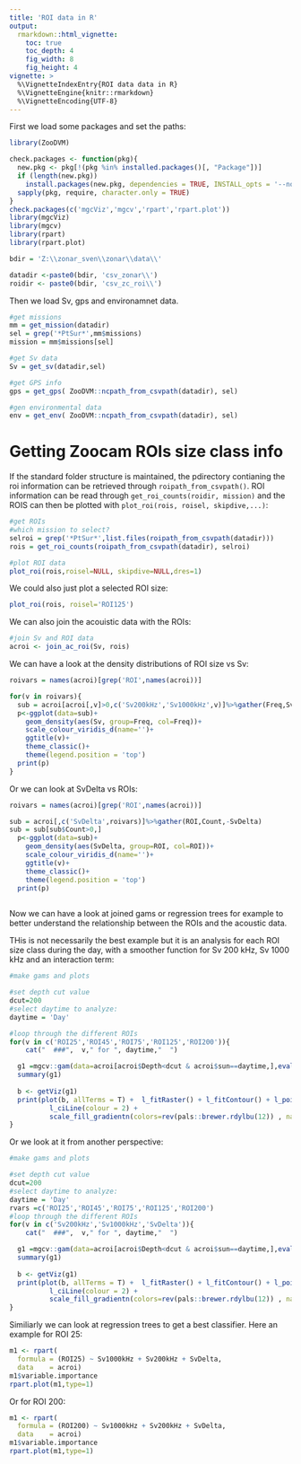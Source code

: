 ```yaml
---
title: 'ROI data in R'
output:
  rmarkdown::html_vignette:
    toc: true
    toc_depth: 4
    fig_width: 8 
    fig_height: 4 
vignette: >
  %\VignetteIndexEntry{ROI data data in R}
  %\VignetteEngine{knitr::rmarkdown}
  %\VignetteEncoding{UTF-8}
---
```


First we load some packages and set the paths:

```r
library(ZooDVM)

check.packages <- function(pkg){
  new.pkg <- pkg[!(pkg %in% installed.packages()[, "Package"])]
  if (length(new.pkg))
    install.packages(new.pkg, dependencies = TRUE, INSTALL_opts = '--no-lock')
  sapply(pkg, require, character.only = TRUE)
}
check.packages(c('mgcViz','mgcv','rpart','rpart.plot'))
library(mgcViz)
library(mgcv)
library(rpart)
library(rpart.plot)

bdir = 'Z:\\zonar_sven\\zonar\\data\\'

datadir <-paste0(bdir, 'csv_zonar\\')
roidir <- paste0(bdir, 'csv_zc_roi\\')

```

Then we load Sv, gps and environamnet data.

```r
#get missions
mm = get_mission(datadir)
sel = grep('*PtSur*',mm$missions)
mission = mm$missions[sel]

#get Sv data
Sv = get_sv(datadir,sel)

#get GPS info
gps = get_gps( ZooDVM::ncpath_from_csvpath(datadir), sel)

#gen environmental data
env = get_env( ZooDVM::ncpath_from_csvpath(datadir), sel)

```

# Getting Zoocam ROIs size class info  

If the standard folder structure is maintained, the pdirectory contianing the roi information can be retrieved through `roipath_from_csvpath()`. ROI information can be read through `get_roi_counts(roidir, mission)` and the ROIS can then be plotted with `plot_roi(rois, roisel, skipdive,...)`:  

```r
#get ROIs
#which mission to select?
selroi = grep('*PtSur*',list.files(roipath_from_csvpath(datadir)))
rois = get_roi_counts(roipath_from_csvpath(datadir), selroi)

#plot ROI data
plot_roi(rois,roisel=NULL, skipdive=NULL,dres=1)

```

We could also just plot a selected ROI size:  

```r
plot_roi(rois, roisel='ROI125')
```

We can also join the acouistic data with the ROIs:  
```r
#join Sv and ROI data
acroi <- join_ac_roi(Sv, rois)
```


We can have a look at the density distributions of ROI size vs Sv:

```r

roivars = names(acroi)[grep('ROI',names(acroi))]

for(v in roivars){
  sub = acroi[acroi[,v]>0,c('Sv200kHz','Sv1000kHz',v)]%>%gather(Freq,Sv,-eval(v))
  p<-ggplot(data=sub)+
    geom_density(aes(Sv, group=Freq, col=Freq))+
    scale_colour_viridis_d(name='')+
    ggtitle(v)+
    theme_classic()+
    theme(legend.position = 'top')
  print(p)
}

```
  
Or we can look at SvDelta vs ROIs:  

```r

roivars = names(acroi)[grep('ROI',names(acroi))]

sub = acroi[,c('SvDelta',roivars)]%>%gather(ROI,Count,-SvDelta)
sub = sub[sub$Count>0,]
  p<-ggplot(data=sub)+
    geom_density(aes(SvDelta, group=ROI, col=ROI))+
    scale_colour_viridis_d(name='')+
    ggtitle(v)+
    theme_classic()+
    theme(legend.position = 'top')
  print(p)
  
```


Now we can have a look at joined gams or regression trees for example to better understand the relationship between the ROIs and the acoustic data.  

THis is not necessarily the best example but it is an analysis for each ROI size class during the day, with a smoother function for Sv 200 kHz, Sv 1000 kHz and an interaction term:  

```r
#make gams and plots

#set depth cut value
dcut=200
#select daytime to analyze:
daytime = 'Day' 

#loop through the different ROIs
for(v in c('ROI25','ROI45','ROI75','ROI125','ROI200')){
    cat("  ###",  v," for ", daytime,"  ")

  g1 =mgcv::gam(data=acroi[acroi$Depth<dcut & acroi$sun==daytime,],eval(parse(text=v))~s(Sv200kHz)+s(Sv1000kHz)+s(Sv200kHz, Sv1000kHz))
  summary(g1)
  
  b <- getViz(g1)
  print(plot(b, allTerms = T) +  l_fitRaster() + l_fitContour() + l_points(alpha=0.2)+ l_fitLine(linetype = 1, size=1.2) + l_fitContour() + 
          l_ciLine(colour = 2) +
          scale_fill_gradientn(colors=rev(pals::brewer.rdylbu(12)) , na.value='transparent',oob=scales::squish)+theme_classic(), pages = 1)
}

```

Or we look at it from another perspective:  

```r
#make gams and plots

#set depth cut value
dcut=200
#select daytime to analyze:
daytime = 'Day' 
rvars =c('ROI25','ROI45','ROI75','ROI125','ROI200')
#loop through the different ROIs
for(v in c('Sv200kHz','Sv1000kHz','SvDelta')){
    cat("  ###",  v," for ", daytime,"  ")

  g1 =mgcv::gam(data=acroi[acroi$Depth<dcut & acroi$sun==daytime,],eval(parse(text=v))~s(ROI25)+s(ROI200)+s(ROI25, ROI200)+s(ROI25, ROI125)+s(ROI25, ROI75)+s(ROI75, ROI200))
  summary(g1)
  
  b <- getViz(g1)
  print(plot(b, allTerms = T) +  l_fitRaster() + l_fitContour() + l_points(alpha=0.2)+ l_fitLine(linetype = 1, size=1.2) + l_fitContour() + 
          l_ciLine(colour = 2) +
          scale_fill_gradientn(colors=rev(pals::brewer.rdylbu(12)) , na.value='transparent',oob=scales::squish)+theme_classic(), pages = 1)
}

```
Similiarly we can look at regression trees to get a best classifier. Here an example for ROI 25:  


```r

m1 <- rpart(
  formula = (ROI25) ~ Sv1000kHz + Sv200kHz + SvDelta,
  data    = acroi)
m1$variable.importance
rpart.plot(m1,type=1)
```
  
Or for ROI 200:
    
```r


m1 <- rpart(
  formula = (ROI200) ~ Sv1000kHz + Sv200kHz + SvDelta,
  data    = acroi)
m1$variable.importance
rpart.plot(m1,type=1)
```

